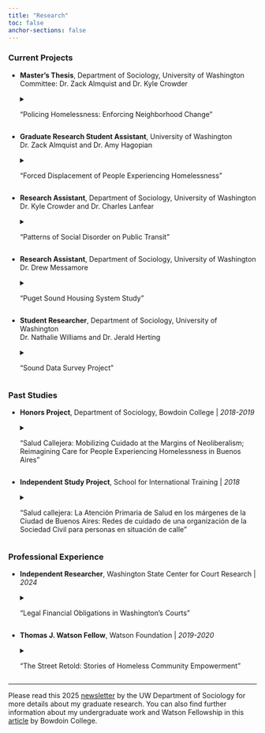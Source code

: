 ```yaml
---
title: "Research"
toc: false
anchor-sections: false
---
```


### **Current Projects**

-   **Master's Thesis**, Department of Sociology, University of Washington \
Committee: Dr. Zack Almquist and Dr. Kyle Crowder

    <details>

    <summary>"Policing Homelessness: Enforcing Neighborhood Change"</summary>

    <p>

    This paper examines the relationship between neighborhood characteristics (e.g., economic expansion) and policing homelessness in Seattle, WA. I will present this paper at the following 2025 conferences: International Society for Justice Research; American Sociological Association; and American Society of Criminology. I also shared the work at the 2025 National Alliance to End Homelessness (NAEH) Research Network Graduate Student Symposium.

    <p>

    </details>

-   **Graduate Research Student Assistant**, University of Washington \
Dr. Zack Almquist and Dr. Amy Hagopian

    <details>

    <summary>"Forced Displacement of People Experiencing Homelessness"</summary>

    <p>

    This study evaluates housing outcomes and movement patterns following encampment clearances in Seattle, WA. I presented this work at the following events: Western Society of Criminology 2025 Conference; and 2025 NAEH Research Network Graduate Student Symposium.

    <p>

    </details>

-   **Research Assistant**, Department of Sociology, University of Washington \
Dr. Kyle Crowder and Dr. Charles Lanfear

    <details>

    <summary>"Patterns of Social Disorder on Public Transit"</summary>

    <p>

    In partnership with Sound Transit, this project uses systematic observation and urban-ecological mapping to assess social disorder on Seattle public transportation.

    <p>

    </details>
    
-   **Research Assistant**, Department of Sociology, University of Washington \
Dr. Drew Messamore

    <details>

    <summary>"Puget Sound Housing System Study"</summary>

    <p>

    I am asssisting with compiling property and business data on rental housing ownership in the Puget Sound.

    <p>

    </details>

-   **Student Researcher**, Department of Sociology, University of Washington \
Dr. Nathalie Williams and Dr. Jerald Herting

    <details>

    <summary>"Sound Data Survey Project"</summary>

    <p>

    The research team aims to pioneer a [longitudinal survey](https://sites.uw.edu/pugetsounddata/){target="_blank"} of the unhoused population in the Puget Sound. I have helped facilitate focus groups with unsheltered participants, as well as analyze data from a pilot survey.

    <p>

    </details>

### **Past Studies**

-   **Honors Project**, Department of Sociology, Bowdoin College \| *2018-2019*

    <details>

    <summary>"Salud Callejera: Mobilizing Cuidado at the Margins of Neoliberalism; Reimagining Care for People Experiencing Homelessness in Buenos Aires"</summary>

    <p>

    Based in Buenos Aires, Argentina, my [Honors Thesis](https://digitalcommons.bowdoin.edu/honorsprojects/113/){target="_blank"} analyzes care for people experiencing homelessness as a site for both reproducing and resisting neoliberal governance. This study finds that municipal services and the public health system render individuals responsible for housing insecurity by medicalizing poverty as a symptom of psychosocial illness. As an alternative, civil society networks reimagine care as a collective right and site of political mobilization. In addition to field observations, I draw upon interviews with people experiencing or at risk of homelessness, members of civil society organizations, public health providers, and municipal social workers.

    <p>

    </details>

-   **Independent Study Project**, School for International Training \| *2018*

    <details>

    <summary>"Salud callejera: La Atención Primaria de Salud en los márgenes de la Ciudad de Buenos Aires: Redes de cuidado de una organización de la Sociedad Civil para personas en situación de calle"</summary>

    <p>

    This [study](https://digitalcollections.sit.edu/isp_collection/2769/){target="_blank"} examines how civil society networks facilitate access to primary care for people experiencing homelessness in Buenos Aires, Argentina. Drawing upon interviews and field observations, I also explore how care differs across state services, civil society networks, and peer groups.

    <p>

    </details>

### **Professional Experience**

-   **Independent Researcher**, Washington State Center for Court Research \| *2024*

    <details>

    <summary>"Legal Financial Obligations in Washington's Courts"</summary>

    <p>

    I helped write a [legislative report](https://www.courts.wa.gov/subsite/wsccr/docs/LFO%20WSCCR%20Report%20-%20Published.pdf){target="_blank"} examining legal financial obligations across Washington courts. The project involved quantitative and text data analysis, stakeholder engagement, and writing for public audiences.

    <p>

    </details>

-   **Thomas J. Watson Fellow**, Watson Foundation \| *2019-2020*

    <details>

    <summary>"The Street Retold: Stories of Homeless Community Empowerment"</summary>

    <p>

    This international [project](https://fellows.watson.foundation/51/fellows/brandon-morande.html){target="_blank"} explores how peer-based initiatives empower people confronting homelessness to share experiences, develop solidarity, and help one another survive the streets. I also examine how these communities occupy often inaccessible spaces to change perceptions of homelessness. I documented my observations and interviewees' stories on Instagram, [\@thestreetretold](https://www.instagram.com/thestreetretold/){target="_blank"}.

    <p>

    </details>

------------------------------------------------------------------------

Please read this 2025 [newsletter](https://soc.washington.edu/news/2025/02/18/brandon-morandes-research-examines-intersections-between-punishment-poverty-and) by the UW Department of Sociology for more details about my graduate research. You can also find further information about my undergraduate work and Watson Fellowship in this [article](https://www.bowdoin.edu/news/2019/04/after-reaching-out-to-the-homeless-a-senior-discovers-how-they-help-themselves.html){target="_blank"} by Bowdoin College.
